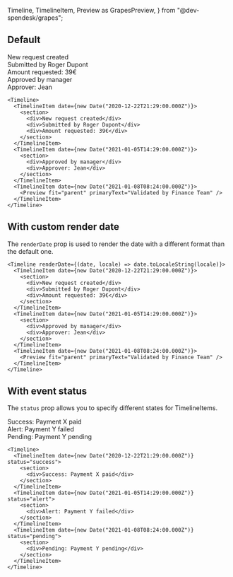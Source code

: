   Timeline,
  TimelineItem,
  Preview as GrapesPreview,
} from "@dev-spendesk/grapes";


## Default

<Preview>
  <Timeline>
    <TimelineItem date={new Date("2020-12-22T21:29:00.000Z")}>
      <section>
        <div>New request created</div>
        <div>Submitted by Roger Dupont</div>
        <div>Amount requested: 39€</div>
      </section>
    </TimelineItem>
    <TimelineItem date={new Date("2021-01-05T14:29:00.000Z")}>
      <section>
        <div>Approved by manager</div>
        <div>Approver: Jean</div>
      </section>
    </TimelineItem>
    <TimelineItem date={new Date("2021-01-08T08:24:00.000Z")}>
      <GrapesPreview fit="parent" primaryText="Validated by Finance Team" />
    </TimelineItem>
  </Timeline>
</Preview>

```tsx
<Timeline>
  <TimelineItem date={new Date("2020-12-22T21:29:00.000Z")}>
    <section>
      <div>New request created</div>
      <div>Submitted by Roger Dupont</div>
      <div>Amount requested: 39€</div>
    </section>
  </TimelineItem>
  <TimelineItem date={new Date("2021-01-05T14:29:00.000Z")}>
    <section>
      <div>Approved by manager</div>
      <div>Approver: Jean</div>
    </section>
  </TimelineItem>
  <TimelineItem date={new Date("2021-01-08T08:24:00.000Z")}>
    <Preview fit="parent" primaryText="Validated by Finance Team" />
  </TimelineItem>
</Timeline>
```

## With custom render date

The `renderDate` prop is used to render the date with a different format than the default one.

<Preview>
  <TimelineWithCustomDate />
</Preview>

```tsx
<Timeline renderDate={(date, locale) => date.toLocaleString(locale)}>
  <TimelineItem date={new Date("2020-12-22T21:29:00.000Z")}>
    <section>
      <div>New request created</div>
      <div>Submitted by Roger Dupont</div>
      <div>Amount requested: 39€</div>
    </section>
  </TimelineItem>
  <TimelineItem date={new Date("2021-01-05T14:29:00.000Z")}>
    <section>
      <div>Approved by manager</div>
      <div>Approver: Jean</div>
    </section>
  </TimelineItem>
  <TimelineItem date={new Date("2021-01-08T08:24:00.000Z")}>
    <Preview fit="parent" primaryText="Validated by Finance Team" />
  </TimelineItem>
</Timeline>
```

## With event status

The `status` prop allows you to specify different states for TimelineItems.

<Preview>
  <Timeline>
    <TimelineItem date={new Date("2020-12-22T21:29:00.000Z")} status="success">
      <section>
        <div>Success: Payment X paid</div>
      </section>
    </TimelineItem>
    <TimelineItem date={new Date("2021-01-05T14:29:00.000Z")} status="alert">
      <section>
        <div>Alert: Payment Y failed</div>
      </section>
    </TimelineItem>
    <TimelineItem date={new Date("2021-01-08T08:24:00.000Z")} status="pending">
      <section>
        <div>Pending: Payment Y pending</div>
      </section>
    </TimelineItem>
  </Timeline>
</Preview>

```tsx
<Timeline>
  <TimelineItem date={new Date("2020-12-22T21:29:00.000Z")} status="success">
    <section>
      <div>Success: Payment X paid</div>
    </section>
  </TimelineItem>
  <TimelineItem date={new Date("2021-01-05T14:29:00.000Z")} status="alert">
    <section>
      <div>Alert: Payment Y failed</div>
    </section>
  </TimelineItem>
  <TimelineItem date={new Date("2021-01-08T08:24:00.000Z")} status="pending">
    <section>
      <div>Pending: Payment Y pending</div>
    </section>
  </TimelineItem>
</Timeline>
```

